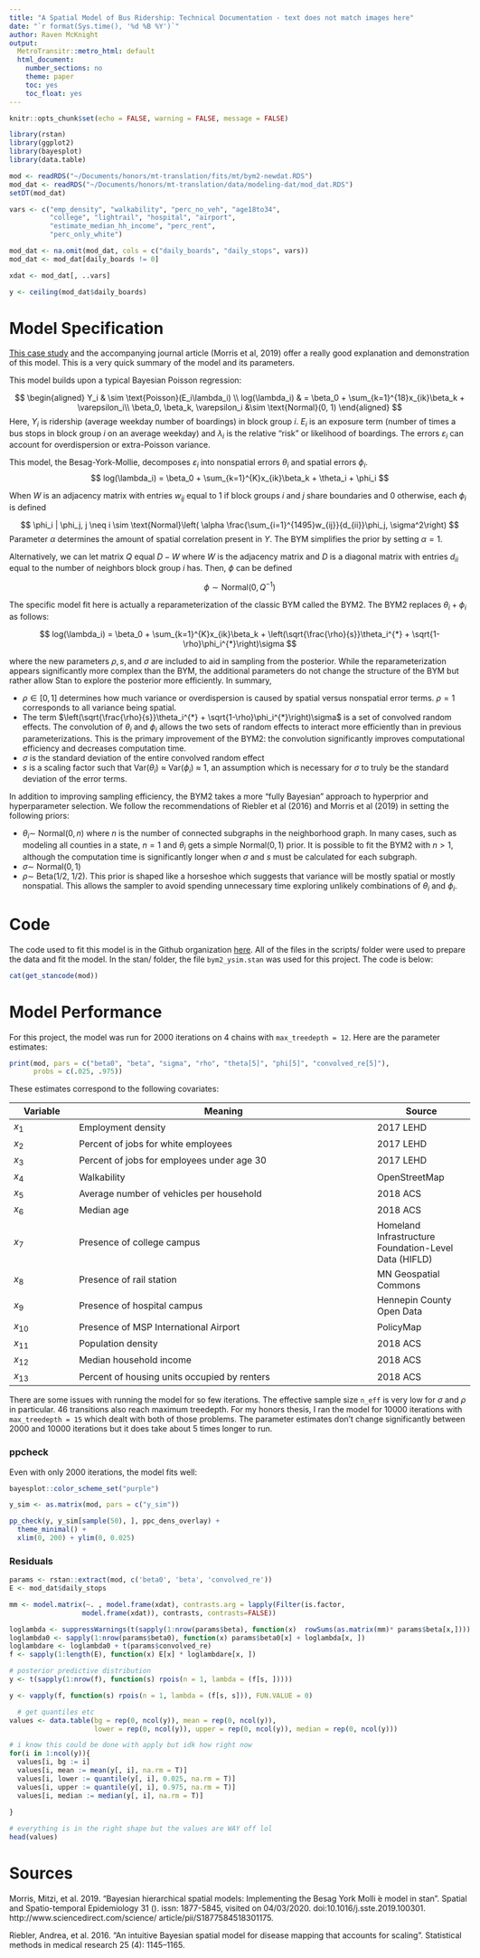 ```yaml
---
title: "A Spatial Model of Bus Ridership: Technical Documentation - text does not match images here"
date: "`r format(Sys.time(), '%d %B %Y')`"
author: Raven McKnight
output:
  MetroTransitr::metro_html: default
  html_document:
    number_sections: no
    theme: paper
    toc: yes
    toc_float: yes
---
```

<style type="text/css">
html {
  max-width: 10.5in;
  margin: 1.25in 0.75in;
  font-family: "Calibri", helvetica, sans-serif;
  font-size: 11pt;
}

body { width: 8.5in;
       max-width: 10.5in;
}
</style>
```r
knitr::opts_chunk$set(echo = FALSE, warning = FALSE, message = FALSE)

library(rstan)
library(ggplot2)
library(bayesplot)
library(data.table)

mod <- readRDS("~/Documents/honors/mt-translation/fits/mt/bym2-newdat.RDS")
mod_dat <- readRDS("~/Documents/honors/mt-translation/data/modeling-dat/mod_dat.RDS")
setDT(mod_dat)

vars <- c("emp_density", "walkability", "perc_no_veh", "age18to34",
          "college", "lightrail", "hospital", "airport",
          "estimate_median_hh_income", "perc_rent",
          "perc_only_white")

mod_dat <- na.omit(mod_dat, cols = c("daily_boards", "daily_stops", vars))
mod_dat <- mod_dat[daily_boards != 0]

xdat <- mod_dat[, ..vars]

y <- ceiling(mod_dat$daily_boards)
```


# Model Specification

[This case study](https://mc-stan.org/users/documentation/case-studies/icar_stan.html) and the accompanying journal article (Morris et al, 2019) offer a really good explanation and demonstration of this model. This is a very quick summary of the model and its parameters. 

This model builds upon a typical Bayesian Poisson regression: 

$$
\begin{aligned}
Y_i & \sim \text{Poisson}(E_i\lambda_i) \\
log(\lambda_i) & = \beta_0 + \sum_{k=1}^{18}x_{ik}\beta_k + \varepsilon_i\\
\beta_0, \beta_k, \varepsilon_i &\sim \text{Normal}(0, 1)
\end{aligned}
$$
Here, $Y_i$ is ridership (average weekday number of boardings) in block group $i$. $E_i$ is an exposure term (number of times a bus stops in block group $i$ on an average weekday) and $\lambda_i$ is the relative "risk" or likelihood of boardings. The errors $\varepsilon_i$ can account for overdispersion or extra-Poisson variance. 

This model, the Besag-York-Mollie, decomposes $\varepsilon_i$ into nonspatial errors $\theta_i$ and spatial errors $\phi_i$. 
$$
log(\lambda_i) = \beta_0 + \sum_{k=1}^{K}x_{ik}\beta_k + \theta_i + \phi_i
$$

When $W$ is an adjacency matrix with entries $w_{ij}$ equal to 1 if block groups $i$ and $j$ share boundaries and 0 otherwise, each $\phi_i$ is defined

$$
\phi_i | \phi_j, j \neq i \sim \text{Normal}\left( \alpha \frac{\sum_{i=1}^{1495}w_{ij}}{d_{ii}}\phi_j, \sigma^2\right)
$$
Parameter $\alpha$ determines the amount of spatial correlation present in $Y$. The BYM simplifies the prior by setting $\alpha = 1$. 

Alternatively, we can let matrix $Q$ equal $D - W$ where $W$ is the adjacency matrix and $D$ is a diagonal matrix with entries $d_{ii}$ equal to the number of neighbors block group $i$ has. Then, $\phi$ can be defined 


$$
\phi \sim \text{Normal}(0, Q^{-1})
$$

The specific model fit here is actually a reparameterization of the classic BYM called the BYM2. The BYM2 replaces $\theta_i + \phi_i$ as follows: 

$$
log(\lambda_i) = \beta_0 + \sum_{k=1}^{K}x_{ik}\beta_k + \left(\sqrt{\frac{\rho}{s}}\theta_i^{*} + \sqrt{1-\rho}\phi_i^{*}\right)\sigma
$$


\noindent where the new parameters $\rho, s, \text{and } \sigma$ are included to aid in sampling from the posterior. While the reparameterization appears significantly more complex than the BYM, the additional parameters do not change the structure of the BYM but rather allow Stan to explore the posterior more efficiently. In summary, 


* $\rho \in [0, 1]$ determines how much variance or overdispersion is caused by spatial versus nonspatial error terms. $\rho = 1$ corresponds to all variance being spatial.
* The term $\left(\sqrt{\frac{\rho}{s}}\theta_i^{*} + \sqrt{1-\rho}\phi_i^{*}\right)\sigma$ is a set of convolved random effects. The convolution of $\theta_i$ and $\phi_i$ allows the two sets of random effects to interact more efficiently than in previous parameterizations. This is the primary improvement of the BYM2: the convolution significantly improves computational efficiency and decreases computation time. 
* $\sigma$ is the standard deviation of the entire convolved random effect
* $s$ is a scaling factor such that Var($\theta_i$) $\approx$ Var($\phi_i$) $\approx$ 1, an assumption which is necessary for $\sigma$ to truly be the standard deviation of the error terms. 



\noindent In addition to improving sampling efficiency, the BYM2 takes a more "fully Bayesian" approach to hyperprior and hyperparameter selection. We follow the recommendations of Riebler et al (2016) and Morris et al (2019) in setting the following priors: 

* $\theta_i \sim$ Normal($0, n)$ where $n$ is the number of connected subgraphs in the neighborhood graph. In many cases, such as modeling all counties in a state, $n=1$ and $\theta_i$ gets a simple Normal($0, 1$) prior. It is possible to fit the BYM2 with $n > 1$, although the computation time is significantly longer when $\sigma$ and $s$ must be calculated for each subgraph. 
* $\sigma \sim$ Normal($0, 1$)
* $\rho \sim$ Beta(1/2, 1/2). This prior is shaped like a horseshoe which suggests that variance will be mostly spatial or mostly nonspatial. This allows the sampler to avoid spending unnecessary time exploring unlikely combinations of $\theta_i$ and $\phi_i$. 
    

    


# Code

The code used to fit this model is in the Github organization [here](https://github.com/Metropolitan-Council/spatial-ridership-mod). All of the files in the scripts/ folder were used to prepare the data and fit the model. In the stan/ folder, the file `bym2_ysim.stan` was used for this project. The code is below: 

```r
cat(get_stancode(mod))
```


# Model Performance

For this project, the model was run for 2000 iterations on 4 chains with `max_treedepth = 12`. Here are the parameter estimates: 
```r
print(mod, pars = c("beta0", "beta", "sigma", "rho", "theta[5]", "phi[5]", "convolved_re[5]"), 
      probs = c(.025, .975))
```

These estimates correspond to the following covariates:

| Variable | Meaning                                      | Source        |
|----------|----------------------------------------------|---------------|
| $x_1$    | Employment density                           | 2017 LEHD     |
| $x_2$    | Percent of jobs for white employees          | 2017 LEHD     |
| $x_3$    | Percent of jobs for employees under age 30   | 2017 LEHD     |
| $x_4$    | Walkability                                  | OpenStreetMap |
| $x_5$    | Average number of vehicles per household     | 2018 ACS      |
| $x_6$    | Median age                                   | 2018 ACS      |
| $x_7$    | Presence of college campus                   | Homeland Infrastructure Foundation-Level Data (HIFLD)   |
| $x_8$    | Presence of rail station                     | MN Geospatial Commons              |
| $x_9$    | Presence of hospital campus                  | Hennepin County Open Data              |
| $x_{10}$ | Presence of MSP International Airport        | PolicyMap              |
| $x_{11}$ | Population density                           | 2018 ACS      |
| $x_{12}$ | Median household income                      | 2018 ACS      |
| $x_{13}$ | Percent of housing units occupied by renters | 2018 ACS      |

There are some issues with running the model for so few iterations. The effective sample size `n_eff` is very low for $\sigma$ and $\rho$ in particular. 46 transitions also reach maximum treedepth. For my honors thesis, I ran the model for 10000 iterations with `max_treedepth = 15` which dealt with both of those problems. The parameter estimates don't change significantly between 2000 and 10000 iterations but it does take about 5 times longer to run. 

### ppcheck

Even with only 2000 iterations, the model fits well: 

```r
bayesplot::color_scheme_set("purple")

y_sim <- as.matrix(mod, pars = c("y_sim"))

pp_check(y, y_sim[sample(50), ], ppc_dens_overlay) +
  theme_minimal() +
  xlim(0, 200) + ylim(0, 0.025) 
```

### Residuals
```r
params <- rstan::extract(mod, c('beta0', 'beta', 'convolved_re'))
E <- mod_dat$daily_stops

mm <- model.matrix(~. , model.frame(xdat), contrasts.arg = lapply(Filter(is.factor,
                  model.frame(xdat)), contrasts, contrasts=FALSE))

loglambda <- suppressWarnings(t(sapply(1:nrow(params$beta), function(x)  rowSums(as.matrix(mm)* params$beta[x,]))))
loglambda0 <- sapply(1:nrow(params$beta0), function(x) params$beta0[x] + loglambda[x, ])
loglambdare <- loglambda0 + t(params$convolved_re)
f <- sapply(1:length(E), function(x) E[x] * loglambdare[x, ])

# posterior predictive distribution
y <- t(sapply(1:nrow(f), function(s) rpois(n = 1, lambda = (f[s, ]))))

y <- vapply(f, function(s) rpois(n = 1, lambda = (f[s, s])), FUN.VALUE = 0)

  # get quantiles etc
values <- data.table(bg = rep(0, ncol(y)), mean = rep(0, ncol(y)), 
                     lower = rep(0, ncol(y)), upper = rep(0, ncol(y)), median = rep(0, ncol(y)))

# i know this could be done with apply but idk how right now
for(i in 1:ncol(y)){
  values[i, bg := i]
  values[i, mean := mean(y[, i], na.rm = T)]
  values[i, lower := quantile(y[, i], 0.025, na.rm = T)]
  values[i, upper := quantile(y[, i], 0.975, na.rm = T)]
  values[i, median := median(y[, i], na.rm = T)]
  
}

# everything is in the right shape but the values are WAY off lol
head(values)
```


# Sources

Morris, Mitzi, et al. 2019. “Bayesian hierarchical spatial models: Implementing the Besag York Molli ́e model in stan”. Spatial and Spatio-temporal Epidemiology 31 (). issn: 1877-5845, visited on 04/03/2020. doi:10.1016/j.sste.2019.100301. http://www.sciencedirect.com/science/ article/pii/S1877584518301175.

Riebler, Andrea, et al. 2016. “An intuitive Bayesian spatial model for disease mapping that accounts for scaling”. Statistical methods in medical research 25 (4): 1145–1165.